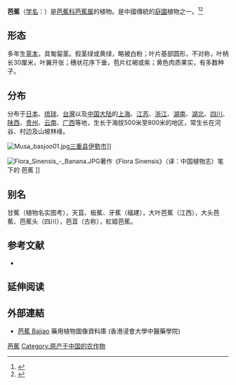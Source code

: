 {{Speciesbox
| name = 芭蕉
| status = 
| status_system = 
| image = Musa basjoo.jpg
| image_width = 250px
| genus = Musa
| species = basjoo
| authority = Sieb. & Zucc.
}}

'''芭蕉'''（[[学名|学名]]：{{lang|la|''Musa basjoo''}}）是[[芭蕉科|芭蕉科]][[芭蕉属|芭蕉属]]的植物。是中國傳統的[[庭園|庭園]]植物之一。<ref>{{cite news |title=植物科学画家曾孝濂:描草画木,“把人美哭” |url=http://www.xinhuanet.com/mrdx/2018-10/22/c_137549621.htm |accessdate=2021-10-20 |work=新华每日电讯 |archive-date=2021-10-22 |archive-url=https://web.archive.org/web/20211022012614/http://www.xinhuanet.com/mrdx/2018-10/22/c_137549621.htm |dead-url=no }}</ref><ref>{{cite news |title=以草木之名解读红楼一梦 |url=http://www.tibet.cn/cn/Instant/culture/202007/t20200703_6811473.html |accessdate=2021-10-20 |work=中国西藏网 |archive-date=2021-10-22 |archive-url=https://web.archive.org/web/20211022012103/http://www.tibet.cn/cn/Instant/culture/202007/t20200703_6811473.html |dead-url=no }}</ref>

==形态==
多年生[[草本|草本]]，具匍匐茎。假茎绿或黄绿，略被白粉；叶片基部圆形，不对称，叶柄长30厘米，叶翼开张；穗状花序下垂，苞片红褐或紫；黄色肉质果实，有多数种子。

==分布==
分布于[[日本|日本]]、[[琉球|琉球]]、[[台灣|台灣]]以及[[中国大陆|中国大陆]]的[[上海|上海]]、[[江苏|江苏]]、[[浙江|浙江]]、[[湖南|湖南]]、[[湖北|湖北]]、[[四川|四川]]、[[陕西|陕西]]、[[贵州|贵州]]、[[云南|云南]]、[[广西|广西]]等地，生长于海拔500米至800米的地区，常生长在河谷、村边及山坡林缘。

[[File:Musa_basjoo01.jpg|thumb]][[三重县|三重县]][[伊勢市|伊勢市]]]]

[[File:Flora_Sinensis_-_Banana.JPG|thumb]]著作《Flora Sinensis》（译：中国植物志）笔下的 芭蕉 ]]

== 别名 ==
甘蕉（植物名实图考），天苴、板蕉、牙蕉（福建），大叶芭蕉（江西），大头芭蕉、芭蕉头（四川），芭苴（古称），紅姬芭蕉。

== 参考文献 ==
<div class="references-small">
* {{cite web| url =http://www.bioinfo.cn/db05/KmzwSpecies.php?action=view&id=13709| title =芭蕉| work =《中国高等植物数据库全库》| publisher =中国科学院微生物研究所| author =昆明植物研究所| accessdate =2009-02-24| deadurl =yes| archiveurl =https://web.archive.org/web/20160305054715/http://www.bioinfo.cn/db05/KmzwSpecies.php?action=view&id=13709| archivedate =2016-03-05}}
</div>
{{reflist}}

== 延伸阅读 ==
{{Wikisource further reading}}

==外部連結==		
* [http://libproject.hkbu.edu.hk/was40/detail?lang=ch&channelid=1288&searchword=herb_id=D01178  芭蕉 Bajiao] {{Wayback|url=http://libproject.hkbu.edu.hk/was40/detail?lang=ch&channelid=1288&searchword=herb_id=D01178 |date=20160315194915 }} 藥用植物圖像資料庫 (香港浸會大學中醫藥學院) {{zh-hant}}{{en}}
{{Taxonbar|from=Q33331}}

[[Category:芭蕉属|芭蕉]]
[[Category:原产于中国的农作物|Category:原产于中国的农作物]]